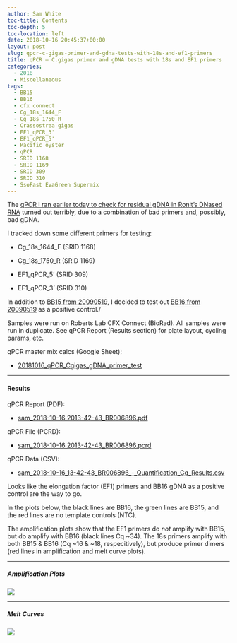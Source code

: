 ```yaml
---
author: Sam White
toc-title: Contents
toc-depth: 5
toc-location: left
date: 2018-10-16 20:45:37+00:00
layout: post
slug: qpcr-c-gigas-primer-and-gdna-tests-with-18s-and-ef1-primers
title: qPCR – C.gigas primer and gDNA tests with 18s and EF1 primers
categories:
  - 2018
  - Miscellaneous
tags:
  - BB15
  - BB16
  - cfx connect
  - Cg_18s_1644_F
  - Cg_18s_1750_R
  - Crassostrea gigas
  - EF1_qPCR_3'
  - EF1_qPCR_5'
  - Pacific oyster
  - qPCR
  - SRID 1168
  - SRID 1169
  - SRID 309
  - SRID 310
  - SsoFast EvaGreen Supermix
---
```


The [qPCR I ran earlier today to check for residual gDNA in Ronit's DNased RNA](2018-10-16-qpcr-ronits-dnased-c-gigas-ploidydessication-rna-with-18s-primers.html) turned out terribly, due to a combination of bad primers and, possibly, bad gDNA.

I tracked down some different primers for testing:





  * Cg_18s_1644_F (SRID 1168)


  * Cg_18s_1750_R (SRID 1169)


  * EF1_qPCR_5' (SRID 309)


  * EF1_qPCR_3' (SRID 310)



In addition to [BB15 from 20090519](https://robertslab.github.io/sams-notebook/posts/2009/2009-05-15-gdna-isolation-macs-bb-and-dh-site-samples/), I decided to test out [BB16 from 20090519](https://robertslab.github.io/sams-notebook/2009/05/15/gdna-isolation-macs-bb-and-dh-site-samples/) as a positive control./

Samples were run on Roberts Lab CFX Connect (BioRad). All samples were run in duplicate. See qPCR Report (Results section) for plate layout, cycling params, etc.

qPCR master mix calcs (Google Sheet):





  * [20181016_qPCR_Cgigas_gDNA_primer_test](https://docs.google.com/spreadsheets/d/12ZJDMeY8BIX_SYGAXHPqI7dmlznegiMc0xPYu6rgPiI/edit?usp=sharing)





* * *





#### Results



qPCR Report (PDF):





  * [sam_2018-10-16 2013-42-43_BR006896.pdf](https://owl.fish.washington.edu/Athaliana/qPCR_data/qPCR_reports/sam_2018-10-16%2013-42-43_BR006896.pdf)



qPCR File (PCRD):



  * [sam_2018-10-16 2013-42-43_BR006896.pcrd](https://owl.fish.washington.edu/scaphapoda/qPCR_data/cfx_connect_data/sam_2018-10-16%2013-42-43_BR006896.pcrd)



qPCR Data (CSV):



  * [sam_2018-10-16_13-42-43_BR006896_-_Quantification_Cq_Results.csv](https://owl.fish.washington.edu/Athaliana/qPCR_data/sam_2018-10-16_13-42-43_BR006896_-_Quantification_Cq_Results.csv)



Looks like the elongation factor (EF1) primers and BB16 gDNA as a positive control are the way to go.

In the plots below, the black lines are BB16, the green lines are BB15, and the red lines are no template controls (NTC).

The amplification plots show that the EF1 primers do _not_ amplify with BB15, but do amplify with BB16 (black lines Cq ~34). The 18s primers amplify with both BB15 & BB16 (Cq ~16 & ~18, respecitively), but produce primer dimers (red lines in amplification and melt curve plots).



* * *





##### Amplification Plots



![](https://owl.fish.washington.edu/Athaliana/qPCR_data/sam_2018-10-16%2013-42-43_amp_plots.png)



* * *





##### Melt Curves



![](https://owl.fish.washington.edu/Athaliana/qPCR_data/sam_2018-10-16%2013-42-43_melt_plots.png)
